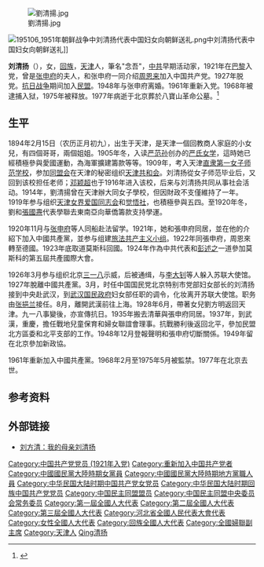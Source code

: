 {{for|中共浙江省委委员|刘清扬 (1906年)}}

[[File:劉清揚.jpg|thumb]]

[[File:195106_1951年朝鲜战争中刘清扬代表中国妇女向朝鲜送礼.png|thumb]]中刘清扬代表中国妇女向朝鲜送礼]]

'''刘清扬'''（{{bd|1894年|2月15日|1977年|7月19日|catIdx=L刘}}），女，[[回族|回族]]，[[天津|天津]]人，筆名"念吾"，[[中共|中共]]早期活动家，1921年在[[巴黎|巴黎]]入党，曾是[[张申府|张申府]]的夫人，和张申府一同介绍[[周恩来|周恩来]]加入中国共产党。1927年脱党。[[抗日战争|抗日战争]]期间加入[[民盟|民盟]]。1948年与张申府离婚。1961年重新入党。1968年被逮捕入狱，1975年被释放。1977年病逝于北京葬於八寶山革命公墓。<ref>{{Cite book|title=中华人民共和国职官志|author=何虎生, 李耀东, 向常福主编|publisher=中国社会出版社|year=2003|isbn=9787800883934|location=北京|pages=}}</ref>

== 生平 ==
1894年2月15日（农历正月初九），出生于天津，是天津一個回教商人家庭的小女兒，有四個哥哥，兩個姐姐。1905年冬，入读[[严范孙|严范孙]]创办的[[严氏女学|严氏女学]]，這時她已經積極參與愛國運動，為海軍擴建籌款等等。1909年，考入天津[[直隶第一女子师范学校|直隶第一女子师范学校]]，参加[[同盟会|同盟会]]在天津的秘密组织[[天津共和会|天津共和会]]。刘清扬從女子师范毕业后，又回到该校担任老师；[[邓颖超|邓颖超]]也于1916年进入该校，后来与刘清扬共同从事社会活动。1914年，劉清揚曾在天津辦大同女子學校，但因財政不支僅維持了一年。1919年参与组织[[天津女界爱国同志会|天津女界爱国同志会]]和[[觉悟社|觉悟社]]，也積極參與五四。至1920年冬，劉和[[張國燾|張國燾]]代表學聯去東南亞向華僑籌款支持學運。

1920年11月与[[张申府|张申府]]等人同船赴法留学。1921年，她和張申府同居，並在他的介紹下加入中國共產黨，並参与组建[[旅法共产主义小组|旅法共产主义小组]]。1922年同張申府，周恩來轉至德國。1923年底取道莫斯科回國。1924年作為中共代表和[[彭述之|彭述之]]一道參加莫斯科的第五屆共產國際大會。

1926年3月参与组织北京[[三一八惨案|三一八]]示威，后被通缉，与[[李大钊|李大钊]]等人躲入苏联大使馆。1927年脫離中國共產黨。3月，时任中国国民党北京特别市党部妇女部长的刘清扬接到中央赴武汉，到[[武汉国民政府|武汉国民政府]]妇女部任职的调令，化妆离开苏联大使馆。职务由[[张挹兰|张挹兰]]接任。8月，離開武漢前往上海。1928年6月，帶著女兒劉方明返回天津。九一八事變後，亦宣傳抗日。1935年搬去清華與張申府同居。1937年，到武漢，重慶，擔任戰地兒童保育和婦女聯誼會理事。抗戰勝利後返回北平，參加民盟北方區委和北平支部的工作。1948年12月登報聲明和張申府切斷關係。1949年留在北京參加新政協。

1961年重新加入中國共產黨。1968年2月至1975年5月被監禁。1977年在北京去世。
== 参考资料 ==
{{reflist}}

== 外部链接 ==
* [https://web.archive.org/web/20131004213720/http://qzmm.gov.cn/Article/zcls/mmls/1381.html 刘方清：我的母亲刘清扬]

{{Navboxes
| title  = 刘清扬在[[中国民主同盟|中国民主同盟]]的职务
| list1  =
{{中国民主同盟第二届中央委员会}}
{{中国民主同盟第三届中央委员会}}
}}
{{Navboxes
| title  = 刘清扬在[[中华全国妇女联合会|中华全国妇女联合会]]的职务
| list1  =
{{中华全国民主妇女联合会第二届执行委员会}}
{{中华人民共和国妇女联合会第三届执行委员会}}
}}

{{Authority control}}
{{DEFAULTSORT:Liu劉}}
[[Category:中国共产党党员_(1921年入党)|Category:中国共产党党员 (1921年入党)]]
[[Category:重新加入中国共产党者|Category:重新加入中国共产党者]]
[[Category:中國國民黨大陸時期女黨員|Category:中國國民黨大陸時期女黨員]]
[[Category:中國國民黨大陸時期地方黨職人員|Category:中國國民黨大陸時期地方黨職人員]]
[[Category:中华民国大陆时期中国共产党女党员|Category:中华民国大陆时期中国共产党女党员]]
[[Category:中华民国大陆时期回族中国共产党党员|Category:中华民国大陆时期回族中国共产党党员]]
[[Category:中国民主同盟盟员|Category:中国民主同盟盟员]]
[[Category:中国民主同盟中央委员会常务委员|Category:中国民主同盟中央委员会常务委员]]
[[Category:第一屆全國人大代表|Category:第一屆全國人大代表]]
[[Category:第二屆全國人大代表|Category:第二屆全國人大代表]]
[[Category:第三屆全國人大代表|Category:第三屆全國人大代表]]
[[Category:河北省全國人民代表大會代表|Category:河北省全國人民代表大會代表]]
[[Category:女性全國人大代表|Category:女性全國人大代表]]
[[Category:回族全國人大代表|Category:回族全國人大代表]]
[[Category:全國婦聯副主席|Category:全國婦聯副主席]]
[[Category:天津人|Category:天津人]]
[[Category:刘姓|Qing清扬]]